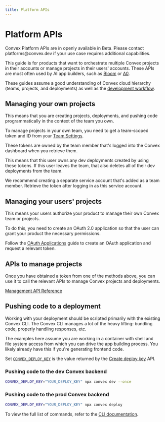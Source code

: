 ```yaml
---
title: Platform APIs
---
```


# Platform APIs

<Admonition type="info">
  Convex Platform APIs are in openly available in Beta. Please contact
  platforms@convex.dev if your use case requires additional capabilities.
</Admonition>

This guide is for products that want to orchestrate multiple Convex projects in
their accounts or manage projects in their users' accounts. These APIs are most
often used by AI app builders, such as [Bloom](https://bloom.diy/) or
[A0](https://a0.dev/).

These guides assume a good understanding of Convex cloud hierarchy (teams,
projects, and deployments) as well as the
[development workflow](/understanding/workflow).

## Managing your own projects

This means that you are creating projects, deployments, and pushing code
programmatically in the context of the team you own.

To manage projects in your own team, you need to get a team-scoped token and ID
from your
[Team Settings](https://dashboard.convex.dev/team/settings/access-tokens).

<Admonition type="caution">
  These tokens are owned by the team member that's logged into the Convex
  dashboard when you retrieve them.

This means that this user owns any dev deployments created by using these
tokens. If this user leaves the team, that also deletes all of their dev
deployments from the team.

We recommend creating a separate service account that's added as a team member.
Retrieve the token after logging in as this service account.

</Admonition>

## Managing your users' projects

This means your users authorize your product to manage their own Convex team or
projects.

To do this, you need to create an OAuth 2.0 application so that the user can
grant your product the necessary permissions.

Follow the [OAuth Applications](/platform-apis/oauth-applications) guide to
create an OAuth application and request a relevant token.

## APIs to manage projects

Once you have obtained a token from one of the methods above, you can use it to
call the relevant APIs to manage Convex projects and deployments.

[Management API Reference](/management-api)

## Pushing code to a deployment

Working with your deployment should be scripted primarily with the existing
Convex CLI. The Convex CLI manages a lot of the heavy lifting: bundling code,
properly handling responses, etc.

The examples here assume you are working in a container with shell and file
system access from which you can drive the app building process. You likely
already have this if you're generating frontend code.

Set [`CONVEX_DEPLOY_KEY`](/docs/cli/deploy-key-types.mdx) is the value returned
by the [Create deploy key](/management-api/create-deploy-key) API.

### Pushing code to the dev Convex backend

```bash
CONVEX_DEPLOY_KEY="YOUR_DEPLOY_KEY" npx convex dev --once
```

### Pushing code to the prod Convex backend

```bash
CONVEX_DEPLOY_KEY="YOUR_DEPLOY_KEY" npx convex deploy
```

To view the full list of commands, refer to the [CLI documentation](/cli).
